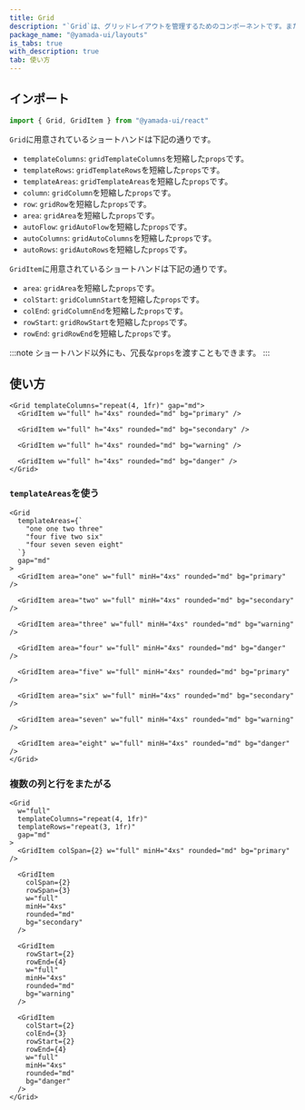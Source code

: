 ```yaml
---
title: Grid
description: "`Grid`は、グリッドレイアウトを管理するためのコンポーネントです。また、便利なスタイルのショートハンドが用意されています。"
package_name: "@yamada-ui/layouts"
is_tabs: true
with_description: true
tab: 使い方
---
```


## インポート

```ts
import { Grid, GridItem } from "@yamada-ui/react"
```

`Grid`に用意されているショートハンドは下記の通りです。

- `templateColumns`: `gridTemplateColumns`を短縮した`props`です。
- `templateRows`: `gridTemplateRows`を短縮した`props`です。
- `templateAreas`: `gridTemplateAreas`を短縮した`props`です。
- `column`: `gridColumn`を短縮した`props`です。
- `row`: `gridRow`を短縮した`props`です。
- `area`: `gridArea`を短縮した`props`です。
- `autoFlow`: `gridAutoFlow`を短縮した`props`です。
- `autoColumns`: `gridAutoColumns`を短縮した`props`です。
- `autoRows`: `gridAutoRows`を短縮した`props`です。

`GridItem`に用意されているショートハンドは下記の通りです。

- `area`: `gridArea`を短縮した`props`です。
- `colStart`: `gridColumnStart`を短縮した`props`です。
- `colEnd`: `gridColumnEnd`を短縮した`props`です。
- `rowStart`: `gridRowStart`を短縮した`props`です。
- `rowEnd`: `gridRowEnd`を短縮した`props`です。

:::note
ショートハンド以外にも、冗長な`props`を渡すこともできます。
:::

## 使い方

```tsx
<Grid templateColumns="repeat(4, 1fr)" gap="md">
  <GridItem w="full" h="4xs" rounded="md" bg="primary" />

  <GridItem w="full" h="4xs" rounded="md" bg="secondary" />

  <GridItem w="full" h="4xs" rounded="md" bg="warning" />

  <GridItem w="full" h="4xs" rounded="md" bg="danger" />
</Grid>
```

### `templateAreas`を使う

```tsx
<Grid
  templateAreas={`
    "one one two three"
    "four five two six"
    "four seven seven eight"
  `}
  gap="md"
>
  <GridItem area="one" w="full" minH="4xs" rounded="md" bg="primary" />

  <GridItem area="two" w="full" minH="4xs" rounded="md" bg="secondary" />

  <GridItem area="three" w="full" minH="4xs" rounded="md" bg="warning" />

  <GridItem area="four" w="full" minH="4xs" rounded="md" bg="danger" />

  <GridItem area="five" w="full" minH="4xs" rounded="md" bg="primary" />

  <GridItem area="six" w="full" minH="4xs" rounded="md" bg="secondary" />

  <GridItem area="seven" w="full" minH="4xs" rounded="md" bg="warning" />

  <GridItem area="eight" w="full" minH="4xs" rounded="md" bg="danger" />
</Grid>
```

### 複数の列と行をまたがる

```tsx
<Grid
  w="full"
  templateColumns="repeat(4, 1fr)"
  templateRows="repeat(3, 1fr)"
  gap="md"
>
  <GridItem colSpan={2} w="full" minH="4xs" rounded="md" bg="primary" />

  <GridItem
    colSpan={2}
    rowSpan={3}
    w="full"
    minH="4xs"
    rounded="md"
    bg="secondary"
  />

  <GridItem
    rowStart={2}
    rowEnd={4}
    w="full"
    minH="4xs"
    rounded="md"
    bg="warning"
  />

  <GridItem
    colStart={2}
    colEnd={3}
    rowStart={2}
    rowEnd={4}
    w="full"
    minH="4xs"
    rounded="md"
    bg="danger"
  />
</Grid>
```
